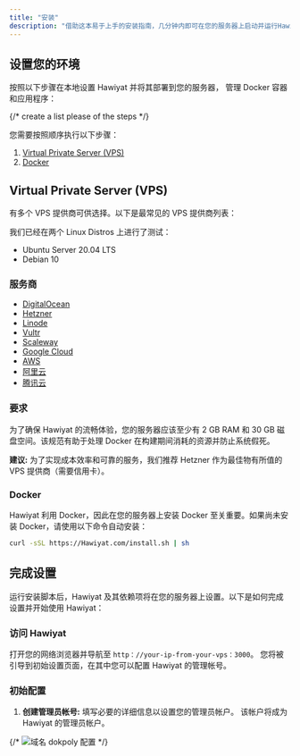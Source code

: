 ```yaml
---
title: "安装"
description: "借助这本易于上手的安装指南，几分钟内即可在您的服务器上启动并运行Hawiyat。"
---
```



## 设置您的环境

按照以下步骤在本地设置 Hawiyat 并将其部署到您的服务器， 管理 Docker 容器和应用程序：

{/* create a list please of the steps */}

您需要按照顺序执行以下步骤：

1. [Virtual Private Server (VPS)](#virtual-private-server-vps)
2. [Docker](#docker)

## Virtual Private Server (VPS)

有多个 VPS 提供商可供选择。以下是最常见的 VPS 提供商列表：

我们已经在两个 Linux Distros 上进行了测试：

- Ubuntu Server 20.04 LTS
- Debian 10

### 服务商

- [DigitalOcean](https://www.digitalocean.com/pricing/droplets#basic-droplets)
- [Hetzner](https://www.hetzner.com/cloud/)
- [Linode](https://www.linode.com/es/pricing/#compute-shared)
- [Vultr](https://www.vultr.com/pricing/#cloud-compute)
- [Scaleway](https://www.scaleway.com/en/pricing/?tags=baremetal,available)
- [Google Cloud](https://cloud.google.com/)
- [AWS](https://aws.amazon.com/ec2/pricing/)
- [阿里云](https://www.aliyun.com/)
- [腾讯云](https://cloud.tencent.com/)

### 要求

为了确保 Hawiyat 的流畅体验，您的服务器应该至少有 2 GB RAM 和 30 GB 磁盘空间。该规范有助于处理 Docker 在构建期间消耗的资源并防止系统假死。


<Callout>

**建议:** 为了实现成本效率和可靠的服务，我们推荐 Hetzner 作为最佳物有所值的 VPS 提供商（需要信用卡）。

</Callout>

### Docker

Hawiyat 利用 Docker，因此在您的服务器上安装 Docker 至关重要。如果尚未安装 Docker，请使用以下命令自动安装：

```bash
curl -sSL https://Hawiyat.com/install.sh | sh
```

## 完成设置

运行安装脚本后，Hawiyat 及其依赖项将在您的服务器上设置。以下是如何完成设置并开始使用 Hawiyat：

### 访问 Hawiyat

打开您的网络浏览器并导航至 `http：//your-ip-from-your-vps：3000`。 您将被引导到初始设置页面，在其中您可以配置 Hawiyat 的管理帐号。

### 初始配置

1. **创建管理员帐号:** 填写必要的详细信息以设置您的管理员帐户。 该帐户将成为 Hawiyat 的管理员帐户。

{/* ![域名 dokpoly 配置](../../../../assets/images/setup.png) */}
 <ImageZoom  src="/assets/images/setup.png" width={1300} height={630} alt='home og image' className="rounded-lg" />